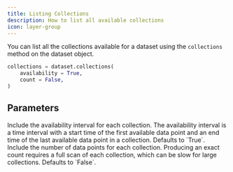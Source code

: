 ```yaml
---
title: Listing Collections
description: How to list all available collections
icon: layer-group
---
```


You can list all the collections available for a dataset using the `collections` method on the dataset object.

<RequestExample>

```python Python
collections = dataset.collections(
    availability = True,
    count = False,
)
```

</RequestExample>

## Parameters

<ParamField path="availability" type="bool">
  Include the availability interval for each collection. The availability interval is a time interval with a start time
  of the first available data point and an end time of the last available data point in a collection. Defaults to
  `True`.
</ParamField>

<ParamField path="count" type="bool">
  Include the number of data points for each collection. Producing an exact count requires a full scan of each
  collection, which can be slow for large collections. Defaults to `False`.
</ParamField>
